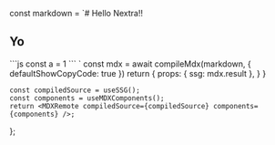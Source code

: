 
  const markdown = `# Hello Nextra!!

## Yo

\`\`\`js
const a = 1
\`\`\`
`
const mdx = await compileMdx(markdown, { defaultShowCopyCode: true })
return {
props: {
ssg: mdx.result
},
}
}

    const compiledSource = useSSG();
    const components = useMDXComponents();
    return <MDXRemote compiledSource={compiledSource} components={components} />;
};

<NextraReadme />
